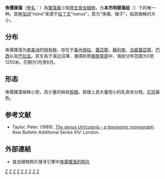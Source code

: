 {{noteTA
|G1=Carnivorous Plant
}}
{{Speciesbox 
| taxon = Utricularia nana
| authority = [[A.St.-Hil.|A.St.-Hil.]] & [[查尔斯·弗雷德里克·吉拉德|Girard]], 1838
| image = Utricularia nana_3.jpg
| image2 = Utricularia nana.jpg
}}

'''侏儒狸藻'''（[[學名|學名]]：{{lang|la|'''''Utricularia nana'''''}}）為[[狸藻属|狸藻属]]小型[[陸生植物|陸生]][[食虫植物|食虫植物]]，为'''本杰明狸藻组'''（{{lang|la|'''''Utricularia'' sect. ''Benjaminia'''''}}）下的唯一种。其[[种加词|种加词]]“''nana''”来源于[[拉丁文|拉丁文]]“''nanus''”，意为“侏儒，矮子”，指其植株的大小。

==分布==
侏儒狸藻为[[南美洲|南美洲]]的[[特有种|特有种]]，存在于[[委內瑞拉|委內瑞拉]]、[[蓋亞那|蓋亞那]]、[[蘇利南|蘇利南]]、[[法屬蓋亞那|法屬蓋亞那]]、[[巴西|巴西]]以及[[巴拉圭|巴拉圭]]。其生長于溪边沼澤、潮濕砂质[[稀樹草原|稀樹草原]]中，海拔分布范围为0至1250米。花期为1月至6月。

==形态==
侏儒狸藻植株小型，具少量的絲狀[[假根|假根]]，假根上具大量短小的乳突状分枝。[[花冠|花冠]]黃色。

== 参考文献 ==
{{refbegin}}
*Taylor, Peter. (1989). ''[[狸藻属——分类学专著|The genus Utricularia - a taxonomic monograph]]''. Kew Bulletin Additional Series XIV: London.
{{refend}}

== 外部連結 ==
{{refbegin|2}}
* 食虫植物照片搜寻引擎中[http://www.cpphotofinder.com/utricularia-nana-273.html 侏儒狸藻的照片] {{Wayback|url=http://www.cpphotofinder.com/utricularia-nana-273.html |date=20210612105617 }}
{{commons-inline|Utricularia nana|侏儒狸藻}}
{{wikispecies-inline|Utricularia nana|侏儒狸藻}}
{{refend}}

{{Utricularia}}
{{Taxonbar|from=Q7903111}}

[[Category:南美洲食虫植物|Z]]
[[Category:委内瑞拉植物|Z]]
[[Category:圭亚那植物|Z]]
[[Category:苏里南植物|Z]]
[[Category:法属圭亚那植物|Z]]
[[Category:巴西植物|Z]]
[[Category:巴拉圭植物|Z]]
[[Category:狸藻屬|Z]]
[[Category:本杰明狸藻组|Z]]


{{狸藻属小作品}}